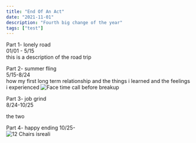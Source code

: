 ```yaml
---
title: "End Of An Act"
date: "2021-11-01"
description: "Fourth big change of the year"
tags: ["test"]
---
```


Part 1- lonely road  
01/01 - 5/15  
this is a description of the road trip

Part 2- summer fling  
5/15-8/24  
how my first long term relationship and the things i learned and
the feelings i experienced
![Face time call before breakup](./facetime.jpeg)

Part 3- job grind  
8/24-10/25

the two

Part 4- happy ending
10/25-  
![12 Chairs isreali](./12chairs.HEIC)
